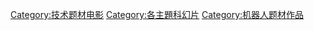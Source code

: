 [[Category:技术题材电影|Category:技术题材电影]]
[[Category:各主題科幻片|Category:各主題科幻片]]
[[Category:机器人题材作品|Category:机器人题材作品]]